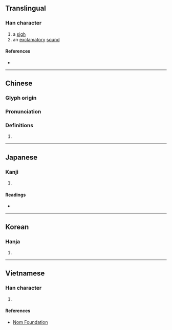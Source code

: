 {{character info/new}}
{{also|唉}}
==Translingual==

===Han character===
{{Han char|rn=76|rad=欠|as=07|sn=11|four=27482|canj=IKNO|ids=⿰矣欠}}

# a [[sigh]]
# an [[exclamatory]] [[sound]]

====References====
* {{Han ref|kx=0568.070|dkj=16090|dj=0956.190|hdz=32140.110|uh=6B38|ud=27448|bh=D5D9|bd=54745}}

----

==Chinese==
{{zh-forms|alt=唉}}

===Glyph origin===
{{Han etym}}

===Pronunciation===
{{zh-pron
|m=āi,ǎi
|c=aai2,ei6,oi1
|mn=i/ò
|mc=y
|oc=y
|ma=
|cat=n
}}

===Definitions===
{{zh-hanzi}}

# {{rfdef|lang=zh}}

----

==Japanese==

===Kanji===
{{ja-kanji|grade=|rs=欠07}}

# {{defn|lang=ja|sort=欠07}}

====Readings====
* {{ja-readings|on=[[あい]] (ai), [[かい]] (kai)|kun=[[なげく]] (nageku)}}

----

==Korean==

===Hanja===
{{ko-hanja|hangeul=애|eumhun=|rv=ae|mr=ae|y=ay}}

# {{defn|lang=ko|sort=欠07}}

----

==Vietnamese==

===Han character===
{{vi-readings|rs=欠07| hanviet = ái}}

# {{defn|lang=vi|sort=欠07}}

====References====
* [http://nomfoundation.org/common/nom_details.php?codepoint=6b38 Nom Foundation]